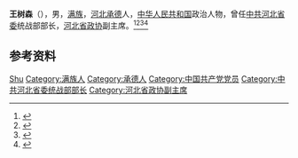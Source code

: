 {{Otheruses|other=名为王树森的其他人物|王树森}}

'''王树森'''（{{bd|1934年||2009年}}），男，[[满族|满族]]，[[河北|河北]][[承德|承德]]人，[[中华人民共和国|中华人民共和国]]政治人物，曾任[[中共河北省委|中共河北省委]]统战部部长，[[河北省政协|河北省政协]]副主席。<ref>{{Cite book|title=历届全国政协委员人名辞典|author=|publisher=中国国际广播出版社|year=1996|isbn=9787507813746|location=北京|pages=286}}</ref><ref>{{cite book|title=中囯人名大辞典·现任党政军领导人物卷|author=廖盖隆等编|year=1990|publisher=上海辞书出版社|location=上海|page=}}</ref><ref>{{Cite book|title=中华人民共和国职官志|author=何虎生, 李耀东, 向常福主编|publisher=中国社会出版社|year=2003|isbn=9787800883934|location=北京|pages=}}</ref><ref>{{Cite book|title=中国共产党名人录|author=于俊道主编|publisher=四川人民出版社|year=1997|isbn=|location=成都|pages=}}</ref>

== 参考资料 ==
{{reflist}}

{{中国人物小作品}}

{{Authority control}}
{{DEFAULTSORT:Wang王}}
[[Category:王姓|Shu]]
[[Category:满族人|Category:满族人]]
[[Category:承德人|Category:承德人]]
[[Category:中国共产党党员|Category:中国共产党党员]]
[[Category:中共河北省委统战部部长|Category:中共河北省委统战部部长]]
[[Category:河北省政协副主席|Category:河北省政协副主席]]